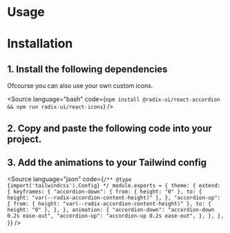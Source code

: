 

<Meta of={Stories} />

# Usage

<Canvas of={Stories.Default} />

<Controls />

# Installation

## 1. Install the following dependencies

Ofcourse you can also use your own custom icons.

<Source
  language="bash"
  code={`npm install @radix-ui/react-accordion && npm run radix-ui/react-icons`}
/>

## 2. Copy and paste the following code into your project.

<Source language="tsx" code={Code} />

## 3. Add the animations to your Tailwind config

<Source
  language="json"
  code={`
/** @type {import('tailwindcss').Config} */
module.exports = {
  theme: {
    extend: {
      keyframes: {
        "accordion-down": {
          from: { height: "0" },
          to: { height: "var(--radix-accordion-content-height)" },
        },
        "accordion-up": {
          from: { height: "var(--radix-accordion-content-height)" },
          to: { height: "0" },
        },
      },
      animation: {
        "accordion-down": "accordion-down 0.2s ease-out",
        "accordion-up": "accordion-up 0.2s ease-out",
      },
    },
  },
}
`}
/>

